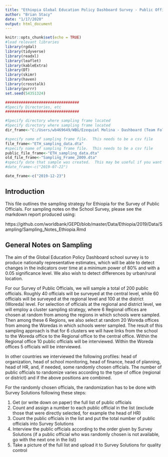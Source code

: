 ---
title: "Ethiopia Global Education Policy Dashboard Survey - Public Officials"
author: "Brian Stacy"
date: "1/17/2020"
output: html_document
---

```{r setup, include=FALSE}
knitr::opts_chunk$set(echo = TRUE)
#load relevant libraries
library(rgdal)
library(tidyverse)
library(readxl)
library(leaflet)
library(kableExtra)
library(DT)
library(skimr)
library(haven)
library(crosstalk)
library(purrr)
set.seed(54351324)

#################################
#Specify Directories, etc
#################################

#Specify directory where sampling frame located
#Specify directory where sampling frame located
dir_frame<-"C:/Users/wb469649/WBG/Ezequiel Molina - Dashboard (Team Folder)/Country_Work/Ethiopia/2019/Data/Sampling/"

#specify name of sampling frame file.  This needs to be a csv file
file_frame<-"ETH_sampling_data.dta"
#specify name of sampling frame file.  This needs to be a csv file
public_file_frame<-"ETH_sampling_data.dta"
old_file_frame<-"Sampling_Frame_2009.dta"
#specify date that sample was created.  This may be useful if you want to access stored results
#date_frame<-c("2019-07-22")

date_frame<-c("2019-12-23")

```

## Introduction

This file outlines the sampling strategy for Ethiopia for the Survey of Public Officials.  For sampling notes on the School Survey, please see the markdown report produced using:

https://github.com/worldbank/GEPD/blob/master/Data/Ethiopia/2019/Data/Sampling/Sampling_Notes_Ethiopia.Rmd

## General Notes on Sampling
The aim of the Global Education Policy Dashboard school survey is to produce nationally representative estimates, which will be able to detect changes in the indicators over time at a minimum power of 80% and with a 0.05 significance level.  We also wish to detect differences by urban/rural location. 


For our Survey of Public Officials, we will sample a total of 200 public officials.  Roughly 40 officials will be surveyed at the central level, while 60 officials will be surveyed at the regional level and 100 at the district (Woreda) level.  For selection of officials at the regional and district level, we will employ a cluster sampling strategy, where 6 Regional offices are chosen at random from among the regions in which schools were sampled.  Then among these 6 Regions, we also select at random 20 Woreda offices from among the Woredas in which schools werer sampled.  The result of this sampling approach is that for 6 clusters we will have links from the school to the Woreda office to the Regional office to the central office.  Within the Regional office 10 public officials will be interviewed.  Within the Woreda offices 5 officials will be interviewed.  

In other countries we interviewed the following profiles: head of organization, head of school monitoring, head of finance, head of planning, head of HR, and, if needed, some randomly chosen officials. The number of public officials to randomize varies according to the type of office (regional or district) and if the above positions are combined.

For the randomly chosen officials, the randomization has to be done with Survey Solutions following these steps:

  1.	Get (or write down on paper) the full list of public officials 
  2.	Count and assign a number to each public official in the list (exclude those that were directly selected, for example the head of HR)
  3.	Count the public officials in the list and put the total number of public officials into Survey Solutions 
  4.	Interview the public officials according to the order given by Survey Solutions (if a public official who was randomly chosen is not available, go with the next one in the list)
  5.	Take a picture of the full list and upload it to Survey Solutions for quality control


 
